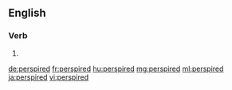==English==

===Verb===
{{head|en|verb form}}

# {{en-past of|perspire}}

[[de:perspired]]
[[fr:perspired]]
[[hu:perspired]]
[[mg:perspired]]
[[ml:perspired]]
[[ja:perspired]]
[[vi:perspired]]